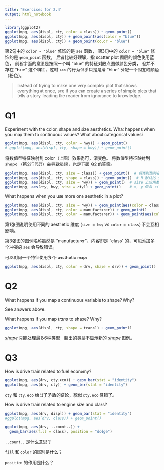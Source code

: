 ```yaml
---
title: "Exercises for 2.4"
output: html_notebook
---
```


```r
library(ggplot2)
ggplot(mpg, aes(displ, cty, color = class)) + geom_point()
ggplot(mpg, aes(displ, cty)) + geom_point(aes(color = "blue"))
ggplot(mpg, aes(displ, cty)) + geom_point(color = "blue")
```

第2句中的 `color = "blue"` 修饰的是 `aes` 函数，
第3句中的 `color = "blue"` 修饰的是 `geom_point` 函数，
后者比较好理解，指 scatter plot 图层的颜色使用蓝色，
前者字面的意思是按照一个叫 "blue" 的特征对散点图做颜色分类，
但并不存在 "blue" 这个特征，这时 `aes` 的行为似乎只是是给 "blue" 分配一个固定的颜色（粉色）。

> Instead of trying to make one very complex plot that shows everything at once,
> see if you can create a series of simple plots that tells a story,
> leading the reader from ignorance to knowledge.

# Q1

Experiment with the color, shape and size aesthetics.
What happens when you map them to continuous values?
What about categorical values?

```r
ggplot(mpg, aes(displ, cty, color = hwy)) + geom_point()
# ggplot(mpg, aes(displ, cty, shape = hwy)) + geom_point()
```

将数值型特征映射到 color（上图）效果尚可，渐变色。
将数值型特征映射到 shape （第2行代码）会导致错误，也是下面 Q2 的答案。

```r
ggplot(mpg, aes(displ, cty, size = class)) + geom_point()  # 将类别型特征映射到 size 效果不好，R 输出警告。
ggplot(mpg, aes(displ, cty, shape = class)) + geom_point()  # R 默认的 shape 只有6种，超过会导致区分度变差
ggplot(mpg, aes(displ, cty, size = hwy)) + geom_point()  # size 上应用数值型特征的效果不错
ggplot(mpg, aes(cty, hwy, size = cty)) + geom_point()    # x, y 值与 size 图例可以重复
```

What happens when you use more one aesthetic in a plot?

```r
ggplot(mpg, aes(displ, cty, size = hwy)) + geom_point(aes(color = class))
ggplot(mpg, aes(displ, cty, color = manufacturer)) + geom_point()
ggplot(mpg, aes(displ, cty, color = manufacturer)) + geom_point(aes(color = class))
```

第1张图说明使用不同的 aesthetic 维度 (`size = hwy` vs `color = class`) 不会互相影响。

第3张图的图例名称虽然是 "manufacturer"，内容却是 "class" 的，可见添加多个冲突的 `aes` 会导致错误。

可以对同一个特征使用多个 aesthetic map:
```r
ggplot(mpg, aes(displ, cty, color = drv, shape = drv)) + geom_point()
```

# Q2

What happens if you map a continuous variable to shape? Why?

See answers above.

What happens if you map *trans* to shape? Why?

```r
ggplot(mpg, aes(displ, cty, shape = trans)) + geom_point()
```

*shape* 只能处理最多6种类型，超出的类型不显示新的 *shape* 图例。

# Q3

How is drive train related to fuel economy?

```r
ggplot(mpg, aes(drv, cty.eco)) + geom_bar(stat = "identity")
ggplot(mpg, aes(drv, cty)) + geom_bar(stat = "identity")
```

`cty` 和 `cty.eco` 给出了矛盾的结论，貌似 `cty.eco` 算错了。

How is drive train related to engine size and class?

```r
ggplot(mpg, aes(drv, displ)) + geom_bar(stat = "identity")
#ggplot(mpg, aes(drv, class)) + geom_point()
```

```r
ggplot(mpg, aes(drv, ..count..)) +
  geom_bar(aes(fill = class), position = "dodge")
```

`..count..` 是什么意思？

`fill` 和 `color` 的区别是什么？

`position` 的作用是什么？